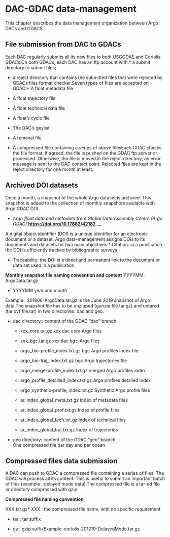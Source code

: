# DAC-GDAC data-management

This chapter describes the data management organization between Argo DACs and GDACS.

## File submission from DAC to GDACs

Each DAC regularly submits all its new files to both USGODAE and Coriolis GDACs.On both GDACs, each DAC has an ftp account with:* a submit directory to submit files;

* a reject directory that contains the submitted files that were rejected by GDACs files format checker.Seven types of files are accepted on GDAC:* A float metadata file

* A float trajectory file

* A float technical data file

* A float’s cycle file

* The DAC’s geylist

* A removal file

* A compressed file containing a series of above filesEach GDAC checks the file format. If agreed, the file is pushed on the GDAC ftp server or processed. Otherwise, the file is moved in the reject directory, an error message is sent to the DAC contact point. Rejected files are kept in the reject directory for one month at least.

## Archived DOI datasets

Once a month, a snapshot of the whole Argo dataset is archived. This snapshot is added to the collection of monthly snapshots available with Argo GDAC DOI:

* _Argo float data and metadata from Global Data Assembly Centre (Argo GDAC)_ [__https://doi.org/10.17882/42182__](https://doi.org/10.17882/42182) __

A digital object identifier (DOI) is a unique identifier for an electronic document or a dataset. Argo data-management assigns DOIs to its documents and datasets for two main objectives:* Citation: in a publication the DOI is efficiently tracked by bibliographic surveys

* Traceability: the DOI is a direct and permanent link to the document or data set used in a publication

**Monthly snapshot file naming convention and content** YYYYMM-ArgoData.tar.gz

* YYYYMM year and month

Example : 201906-ArgoData.tar.gz is the June 2019 snapshot of Argo data.The snapshot file has to be unzipped (gunzip file.tar.gz) and untared (tar xvf file.tar) in two directories: dac and geo.

* dac directory : content of the GDAC “dac” branch

  - xxx\_core.tar.gz xxx dac core Argo files

  - xxx\_bgc.tar.gz xxx dac bgc-Argo files

  - argo\_bio-profile\_index.txt.gz bgc Argo profiles index file

  - argo\_bio-traj\_index.txt.gz bgc Argo trajectories file

  - argo\_merge-profile\_index.txt.gz merged Argo profiles index

  - argo\_profile\_detailled\_index.txt.gz Argo profiles detailed index

  - argo\_synthetic-profile\_index.txt.gz Synthetic Argo profile files

  - ar\_index\_global\_meta.txt.gz Index of metadata files

  - ar\_index\_global\_prof.txt.gz Index of profile files

  - ar\_index\_global\_tech.txt.gz Index of technical files

  - ar\_index\_global\_traj.txt.gz Index of trajectories

* geo directory: content of the GDAC “geo” branch\
  One compressed file per day and per ocean


## Compressed files data submission

A DAC can push to GDAC a compressed file containing a series of files. The GDAC will process all its content. This is useful to submit an important batch of files (example : delayed mode data).The compressed file is a tar-ed file or directory compressed with gzip.

**Compressed file naming convention**

XXX.tar.gz* XXX : the compressed file name, with no specific requirement

* tar : tar suffix

* gz : gzip suffixExample: coriolis-201210-DelayedMode.tar.gz
